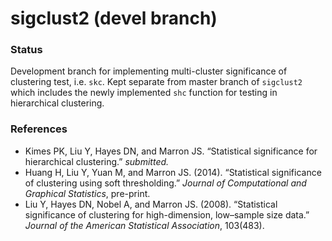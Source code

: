 sigclust2 (devel branch)
=======================

### <a name="status"></a> Status
Development branch for implementing multi-cluster significance of clustering test, i.e. `skc`.
Kept separate from master branch of `sigclust2` which includes the newly implemented `shc` function
for testing in hierarchical clustering.


### <a name="refs"></a> References

* Kimes PK, Liu Y, Hayes DN, and Marron JS. "Statistical significance 
for hierarchical clustering." _submitted._
* Huang H, Liu Y, Yuan M, and Marron JS. (2014). "Statistical significance of 
clustering using soft thresholding." _Journal of Computational and Graphical Statistics_, pre-print.
* Liu Y, Hayes DN, Nobel A, and Marron JS. (2008). "Statistical significance of 
clustering for high-dimension, low–sample size data." 
_Journal of the American Statistical Association_, 103(483).


